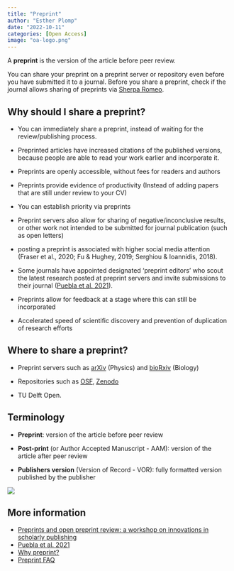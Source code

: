 ```yaml
---
title: "Preprint"
author: "Esther Plomp"
date: "2022-10-11"
categories: [Open Access]
image: "oa-logo.png"
---
```


A **preprint** is the version of the article before peer review.

You can share your preprint on a preprint server or repository even before you have submitted it to a journal. Before you share a preprint, check if the journal allows sharing of preprints via [Sherpa Romeo](https://v2.sherpa.ac.uk/romeo/).

## Why should I share a preprint?

-   You can immediately share a preprint, instead of waiting for the review/publishing process.

-   Preprinted articles have increased citations of the published versions, because people are able to read your work earlier and incorporate it.

-   Preprints are openly accessible, without fees for readers and authors

-   Preprints provide evidence of productivity (Instead of adding papers that are still under review to your CV)

-   You can establish priority via preprints

-   Preprint servers also allow for sharing of negative/inconclusive results, or other work not intended to be submitted for journal publication (such as open letters)

-   posting a preprint is associated with higher social media attention (Fraser et al., 2020; Fu & Hughey, 2019; Serghiou & Ioannidis, 2018).

-   Some journals have appointed designated 'preprint editors' who scout the latest research posted at preprint servers and invite submissions to their journal ([Puebla et al. 2021](https://doi.org/10.3998/mpub.12412508)).

-   Preprints allow for feedback at a stage where this can still be incorporated

-   Accelerated speed of scientific discovery and prevention of duplication of research efforts

## Where to share a preprint?

-   Preprint servers such as [arXiv](https://arxiv.org/) (Physics) and [bioRxiv](https://www.biorxiv.org/) (Biology)

-   Repositories such as [OSF](https://osf.io/preprints/), [Zenodo](https://zenodo.org/)

-   TU Delft Open.

## Terminology

-   **Preprint**: version of the article before peer review

-   **Post-print** (or Author Accepted Manuscript - AAM): version of the article after peer review

-   **Publishers version** (Version of Record - VOR): fully formatted version published by the publisher

[![](PREReview.png){fig-alt="The publishing process outlined, with differences listed for peer-reviewed journal articles and preprints.  Peer reviewed journal articles may involve multiple journals or review rounds, with possible multiple steps for submission and review, resulting in a published article that can take up to a year.  Preprints can be posted to a preprint server within 1-2 days, where the community can provide feedback and review which can still be incorporated in any updates of the article.  Preprints can provide proof of productivity (funders now accept them, and preprints receive a DOI and can be cited). They also increase visibility as they are available via search tools such as Google Scholar. They are compatible with journals as most journals now accept preprints. They may also protect you from being scooped as the preprint has release date."}](https://mas.to/@ASAPbio/111228550478598057)

## More information

-   [Preprints and open preprint review: a workshop on innovations in scholarly publishing](https://upstream.force11.org/preprints-and-open-preprint-review-a-workshop/)
-   [Puebla et al. 2021](https://doi.org/10.3998/mpub.12412508)
-   [Why preprint?](https://thesamovar.github.io/zavarka/why-preprint/)
-   [Preprint FAQ](https://asapbio.org/preprint-info/preprint-faq)
